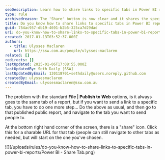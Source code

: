 ```yaml
---
seoDescription: Learn how to share links to specific tabs in Power BI reports and send users directly to the desired page.
type: rule
archivedreason: The 'Share' button is now clear and it shares the specific tab.
title: Do you know how to share links to specific tabs in Power BI reports?
guid: 754ac957-db19-4691-b2b5-325ca7d29dad
uri: do-you-know-how-to-share-links-to-specific-tabs-in-power-bi-reports
created: 2017-01-13T03:52:37.000Z
authors:
  - title: Ulysses Maclaren
    url: https://ssw.com.au/people/ulysses-maclaren
related: []
redirects: []
lastUpdated: 2025-01-06T17:08:55.000Z
lastUpdatedBy: Seth Daily [SSW]
lastUpdatedByEmail: 130118701+sethdaily@users.noreply.github.com
createdBy: ulyssesmaclaren
createdByEmail: ulyssesmaclaren@ssw.com.au
---
```


The problem with the standard **File | Publish to Web** options, is it always goes to the same tab of a report, but if you want to send a link to a specific tab, you have to do one more step...
Do the above as usual, and then go to that published public report, and navigate to the tab you want to send people to.

At the bottom right hand corner of the screen, there is a "share" icon. Click this for a sharable URL for that tab (people can still navigate to other tabs as needed, but will start on the one you've chosen.

![](/uploads/rules/do-you-know-how-to-share-links-to-specific-tabs-in-power-bi-reports/Power BI - Share Tab.png)
